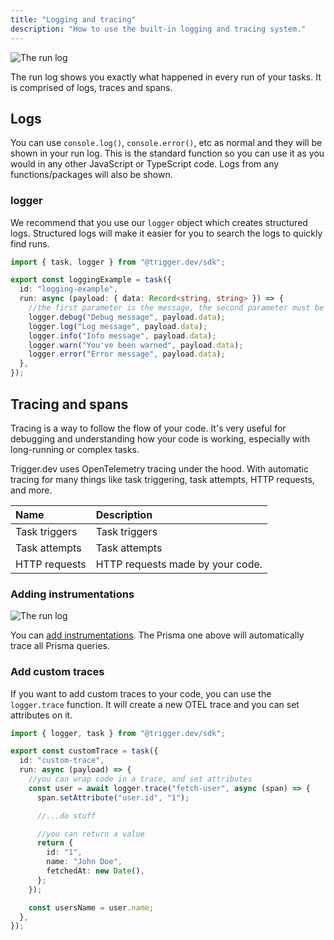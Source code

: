 ```yaml
---
title: "Logging and tracing"
description: "How to use the built-in logging and tracing system."
---
```


![The run log](/images/run-log.png)

The run log shows you exactly what happened in every run of your tasks. It is comprised of logs, traces and spans.

## Logs

You can use `console.log()`, `console.error()`, etc as normal and they will be shown in your run log. This is the standard function so you can use it as you would in any other JavaScript or TypeScript code. Logs from any functions/packages will also be shown.

### logger

We recommend that you use our `logger` object which creates structured logs. Structured logs will make it easier for you to search the logs to quickly find runs.

```ts /trigger/logging.ts
import { task, logger } from "@trigger.dev/sdk";

export const loggingExample = task({
  id: "logging-example",
  run: async (payload: { data: Record<string, string> }) => {
    //the first parameter is the message, the second parameter must be a key-value object (Record<string, unknown>)
    logger.debug("Debug message", payload.data);
    logger.log("Log message", payload.data);
    logger.info("Info message", payload.data);
    logger.warn("You've been warned", payload.data);
    logger.error("Error message", payload.data);
  },
});
```

## Tracing and spans

Tracing is a way to follow the flow of your code. It's very useful for debugging and understanding how your code is working, especially with long-running or complex tasks.

Trigger.dev uses OpenTelemetry tracing under the hood. With automatic tracing for many things like task triggering, task attempts, HTTP requests, and more.

| Name          | Description                      |
| :------------ | :------------------------------- |
| Task triggers | Task triggers                    |
| Task attempts | Task attempts                    |
| HTTP requests | HTTP requests made by your code. |

### Adding instrumentations

![The run log](/images/auto-instrumentation.png)

You can [add instrumentations](/config/config-file#instrumentations). The Prisma one above will automatically trace all Prisma queries.

### Add custom traces

If you want to add custom traces to your code, you can use the `logger.trace` function. It will create a new OTEL trace and you can set attributes on it.

```ts
import { logger, task } from "@trigger.dev/sdk";

export const customTrace = task({
  id: "custom-trace",
  run: async (payload) => {
    //you can wrap code in a trace, and set attributes
    const user = await logger.trace("fetch-user", async (span) => {
      span.setAttribute("user.id", "1");

      //...do stuff

      //you can return a value
      return {
        id: "1",
        name: "John Doe",
        fetchedAt: new Date(),
      };
    });

    const usersName = user.name;
  },
});
```
